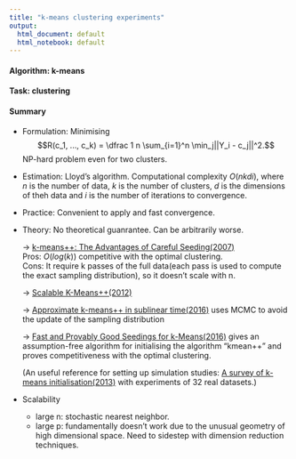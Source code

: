 ```yaml
---
title: "k-means clustering experiments"
output:
  html_document: default
  html_notebook: default
---
```


#### Algorithm: k-means

#### Task: clustering

#### Summary
- Formulation: Minimising 
$$R(c_1, ..., c_k) = \dfrac 1 n \sum_{i=1}^n \min_j||Y_i - c_j||^2.$$
NP-hard problem even for two clusters.

- Estimation: Lloyd's algorithm. Computational complexity $O(nkdi)$, where $n$ is the number of data, $k$ is the number of clusters, $d$ is the dimensions of theh data and $i$ is the number of iterations to convergence.

- Practice: Convenient to apply and fast convergence.

- Theory: No theoretical guanrantee. Can be arbitrarily worse.

    -> [k-means++: The Advantages of Careful Seeding(2007)](http://ilpubs.stanford.edu:8090/778/1/2006-13.pdf)  
    Pros: $O(log(k))$ competitive with the optimal clustering.  
    Cons: It require k passes of the full data(each pass is used to compute the exact sampling distribution), so it doesn't scale with n.

    -> [Scalable K-Means++(2012)](http://vldb.org/pvldb/vol5/p622_bahmanbahmani_vldb2012.pdf)

    -> [Approximate k-means++
in sublinear time(2016)](http://people.inf.ethz.ch/~shassani/papers/kmeans-aaai16.pdf) uses MCMC to avoid the update of the sampling distribution

    -> [Fast and Provably Good Seedings for k-Means(2016)](http://papers.nips.cc/paper/6478-fast-and-provably-good-seedings-for-k-means.pdf) gives an assumption-free algorithm for initialising the algorithm "kmean++" and proves competitiveness with the optimal clustering.
    
    (An useful reference for setting up simulation studies: [A survey of k-means initialisation(2013)](https://arxiv.org/pdf/1209.1960.pdf) with experiments of 32 real datasets.)

- Scalability

    - large n: stochastic nearest neighbor.
    - large p: fundamentally doesn't work due to the unusual geometry of high dimensional space. Need to sidestep with dimension reduction techniques.
